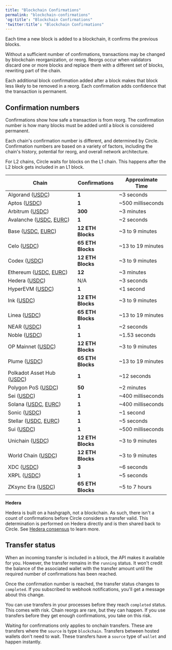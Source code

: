 ```yaml
---
title: "Blockchain Confirmations"
permalink: "blockchain-confirmations"
'og:title': "Blockchain Confirmations"
'twitter:title': "Blockchain Confirmations"
---
```


Each time a new block is added to a blockchain, it confirms the previous blocks.

Without a sufficient number of confirmations, transactions may be changed by
blockchain reorganization, or reorg. Reorgs occur when validators discard one or
more blocks and replace them with a different set of blocks, rewriting part of
the chain.

Each additional block confirmation added after a block makes that block less
likely to be removed in a reorg. Each confirmation adds confidence that the
transaction is permanent.

## Confirmation numbers

Confirmations show how safe a transaction is from reorg. The confirmation number
is how many blocks must be added until a block is considered permanent.

Each chain's confirmation number is different, and determined by Circle.
Confirmation numbers are based on a variety of factors, including the chain's
history, potential for reorg, and overall network architecture.

For L2 chains, Circle waits for blocks on the L1 chain. This happens after the
L2 block gets included in an L1 block.

| Chain | Confirmations | Approximate Time |
| --- | --- | --- |
| Algorand ([USDC](https://explorer.perawallet.app/asset/31566704)) | **1** | ~3 seconds |
| Aptos ([USDC](https://explorer.aptoslabs.com/fungible_asset/0xbae207659db88bea0cbead6da0ed00aac12edcdda169e591cd41c94180b46f3b?network=mainnet)) | **1** | ~500 milliseconds |
| Arbitrum ([USDC](https://arbiscan.io/token/0xaf88d065e77c8cC2239327C5EDb3A432268e5831)) | **300** | ~3 minutes |
| Avalanche ([USDC](https://snowtrace.io/token/0xB97EF9Ef8734C71904D8002F8b6Bc66Dd9c48a6E), [EURC](https://snowtrace.io/token/0xc891eb4cbdeff6e073e859e987815ed1505c2acd)) | **1** | ~2 seconds |
| Base ([USDC](https://basescan.org/token/0x833589fCD6eDb6E08f4c7C32D4f71b54bdA02913), [EURC](https://basescan.org/token/0x60a3e35cc302bfa44cb288bc5a4f316fdb1adb42)) | **12 ETH Blocks** | ~3 to 9 minutes |
| Celo ([USDC](https://celoscan.io/token/0xcebA9300f2b948710d2653dD7B07f33A8B32118C)) | **65 ETH Blocks** | ~13 to 19 minutes |
| Codex ([USDC](https://explorer.codex.xyz/address/0xd996633a415985DBd7D6D12f4A4343E31f5037cf)) | **12 ETH Blocks** | ~3 to 9 minutes |
| Ethereum ([USDC](https://etherscan.io/token/0xa0b86991c6218b36c1d19d4a2e9eb0ce3606eb48), [EURC](https://etherscan.io/token/0x1aBaEA1f7C830bD89Acc67eC4af516284b1bC33c)) | **12** | ~3 minutes |
| Hedera ([USDC](https://app.dragonglass.me/hedera/tokens/0.0.456858)) | N/A | ~3 seconds |
| HyperEVM ([USDC](https://hyperscan.com/token/0xb88339CB7199b77E23DB6E890353E22632Ba630f)) | **1** | &lt;1 second |
| Ink ([USDC](https://explorer.inkonchain.com/address/0x2D270e6886d130D724215A266106e6832161EAEd)) | **12 ETH Blocks** | ~3 to 9 minutes |
| Linea ([USDC](https://lineascan.build/token/0x176211869ca2b568f2a7d4ee941e073a821ee1ff)) | **65 ETH Blocks** | ~13 to 19 minutes |
| NEAR ([USDC](https://nearblocks.io/token/17208628f84f5d6ad33f0da3bbbeb27ffcb398eac501a31bd6ad2011e36133a1)) | **1** | ~2 seconds |
| Noble ([USDC](http://mintscan.io/noble/assets)) | **1** | ~1.53 seconds |
| OP Mainnet ([USDC](https://optimistic.etherscan.io/token/0x0b2c639c533813f4aa9d7837caf62653d097ff85)) | **12 ETH Blocks** | ~3 to 9 minutes |
| Plume ([USDC](https://explorer.plume.org/address/0x222365EF19F7947e5484218551B56bb3965Aa7aF)) | **65 ETH Blocks** | ~13 to 19 minutes |
| Polkadot Asset Hub ([USDC](https://assethub-polkadot.subscan.io/assets/1337)) | **1** | ~12 seconds |
| Polygon PoS ([USDC](https://polygonscan.com/token/0x3c499c542cef5e3811e1192ce70d8cc03d5c3359)) | **50** | ~2 minutes |
| Sei ([USDC](https://seitrace.com/address/0xe15fC38F6D8c56aF07bbCBe3BAf5708A2Bf42392?chain=pacific-1)) | **1** | ~400 milliseconds |
| Solana ([USDC](https://solscan.io/token/EPjFWdd5AufqSSqeM2qN1xzybapC8G4wEGGkZwyTDt1v), [EURC](https://explorer.solana.com/address/HzwqbKZw8HxMN6bF2yFZNrht3c2iXXzpKcFu7uBEDKtr)) | **1** | ~400 milliseconds |
| Sonic ([USDC](https://sonicscan.org/token/0x29219dd400f2bf60e5a23d13be72b486d4038894)) | **1** | ~1 second |
| Stellar ([USDC](https://stellar.expert/explorer/public/asset/USDC-GA5ZSEJYB37JRC5AVCIA5MOP4RHTM335X2KGX3IHOJAPP5RE34K4KZVN), [EURC](https://stellar.expert/explorer/public/asset/EURC-GDHU6WRG4IEQXM5NZ4BMPKOXHW76MZM4Y2IEMFDVXBSDP6SJY4ITNPP2)) | **1** | ~5 seconds |
| Sui ([USDC](https://suiscan.xyz/mainnet/coin/0xdba34672e30cb065b1f93e3ab55318768fd6fef66c15942c9f7cb846e2f900e7::usdc::USDC/txs)) | **1** | ~500 milliseconds |
| Unichain ([USDC](https://uniscan.xyz/token/0x078d782b760474a361dda0af3839290b0ef57ad6)) | **12 ETH Blocks** | ~3 to 9 minutes |
| World Chain ([USDC](https://worldscan.org/address/0x79A02482A880bCe3F13E09da970dC34dB4cD24D1)) | **12 ETH Blocks** | ~3 to 9 minutes |
| XDC ([USDC](https://xdcscan.com/address/0xfA2958CB79b0491CC627c1557F441eF849Ca8eb1)) | **3** | ~6 seconds |
| XRPL ([USDC](https://livenet.xrpl.org/token/5553444300000000000000000000000000000000.rGm7WCVp9gb4jZHWTEtGUr4dd74z2XuWhE)) | **1** | ~5 seconds |
| ZKsync Era ([USDC](https://explorer.zksync.io/address/0x1d17CBcF0D6D143135aE902365D2E5e2A16538D4)) | **65 ETH Blocks** | ~5 to 7 hours |

<Note>

**Hedera**

Hedera is built on a hashgraph, not a blockchain. As such, there isn't a count
of confirmations before Circle considers a transfer valid. This determination
is performed on Hedera directly and is then shared back to Circle. See
[Hedera consensus](https://hedera.com/how-it-works) to learn more.

</Note>

## Transfer status

When an incoming transfer is included in a block, the API makes it available for
you. However, the transfer remains in the `running` status. It won't credit the
balance of the associated wallet with the transfer amount until the required
number of confirmations has been reached.

Once the confirmation number is reached, the transfer status changes to
`completed`. If you subscribed to webhook notifications, you'll get a message
about this change.

You can use transfers in your processes before they reach `completed` status.
This comes with risk. Chain reorgs are rare, but they can happen. If you use
transfers before they get enough confirmations, you take on this risk.

<Card >

Waiting for confirmations only applies to onchain transfers. These are transfers
where the `source` is type `blockchain`. Transfers between hosted wallets don't
need to wait. These transfers have a `source` type of `wallet` and happen
instantly.

</Card>
